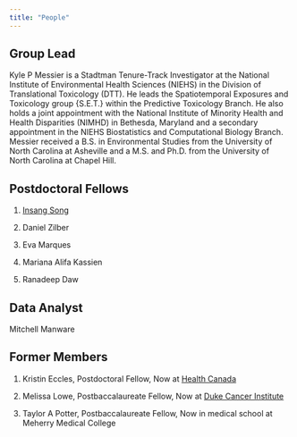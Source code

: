 ```yaml
---
title: "People"
---
```


## Group Lead

Kyle P Messier is a Stadtman Tenure-Track Investigator at the National Institute of Environmental Health Sciences (NIEHS) in the Division of Translational Toxicology (DTT). He leads the Spatiotemporal Exposures and Toxicology group {S.E.T.} within the Predictive Toxicology Branch. He also holds a joint appointment with the National Institute of Minority Health and Health Disparities (NIMHD) in Bethesda, Maryland and a secondary appointment in the NIEHS Biostatistics and Computational Biology Branch. Messier received a B.S. in Environmental Studies from the University of North Carolina at Asheville and a M.S. and Ph.D. from the University of North Carolina at Chapel Hill.

## Postdoctoral Fellows

1.  [Insang Song](https://sigmafelix.wixsite.com/mysite/ "Postdoctoral Fellow")

2.  Daniel Zilber

3.  Eva Marques

4.  Mariana Alifa Kassien

5.  Ranadeep Daw

## Data Analyst

Mitchell Manware

## Former Members

1.  Kristin Eccles, Postdoctoral Fellow, Now at [Health Canada](https://kristineccles.wordpress.com/)

2.  Melissa Lowe, Postbaccalaureate Fellow, Now at [Duke Cancer Institute](https://www.linkedin.com/in/melissa-lowe-1a62a8b3/)

3.  Taylor A Potter, Postbaccalaureate Fellow, Now in medical school at Meherry Medical College
